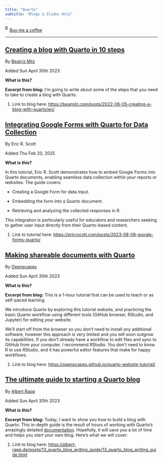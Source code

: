 ```yaml
---
title: "Quarto"
subtitle: "Blogs & Slides Only"
---
```


<link href="https://fonts.googleapis.com/css?family=Cookie" rel="stylesheet"><a class="bmc-button" target="_blank" href="https://www.buymeacoffee.com/JoscelinRocha">![Buy me a coffee](https://cdn.buymeacoffee.com/buttons/bmc-new-btn-logo.svg){alt="Buy me a coffee" width="15" height="21"}Buy me a coffee</a>

------------------------------------------------------------------------

## [Creating a blog with Quarto in 10 steps](https://beamilz.com/posts/2022-06-05-creating-a-blog-with-quarto/en/)

By [Beatriz Milz](https://beamilz.com/posts/2022-06-05-creating-a-blog-with-quarto/en/)

Added Sun April 30th 2023

**What is this?**

**Excerpt from blog:** I'm going to write about some of the steps that you need to take to create a blog with Quarto.

1.  Link to blog here: <https://beamilz.com/posts/2022-06-05-creating-a-blog-with-quarto/en/>

## [Integrating Google Forms with Quarto for Data Collection](https://ericrscott.com/posts/2023-08-08-google-forms-quarto/)

By Eric R. Scott

Added Thu Feb 20, 2025

**What is this?**

In this tutorial, Eric R. Scott demonstrates how to embed Google Forms into Quarto documents, enabling seamless data collection within your reports or websites. The guide covers:

-   Creating a Google Form for data input.

-   Embedding the form into a Quarto document.

-   Retrieving and analyzing the collected responses in R.

This integration is particularly useful for educators and researchers seeking to gather user input directly from their Quarto-based content.

1.  Link to tutorial here: <https://ericrscott.com/posts/2023-08-08-google-forms-quarto/>

## [Making shareable documents with Quarto](https://openscapes.github.io/quarto-website-tutorial/)

By [Openscapes](https://openscapes.github.io/quarto-website-tutorial/#about)

Added Sun April 30th 2023

**What is this?**

**Excerpt from blog:** This is a 1-hour tutorial that can be used to teach or as self-paced learning.

We introduce Quarto by exploring this tutorial website, and practicing the basic Quarto workflow using different tools (GitHub browser, RStudio, and Jupyter) for editing your website.

We'll start off from the browser so you don't need to install any additional software, however this approach is very limited and you will soon outgrow its capabilities. If you don't already have a workflow to edit files and sync to GitHub from your computer, I recommend RStudio. You don't need to know R to use RStudio, and it has powerful editor features that make for happy workflows.

1.  Link to blog here: <https://openscapes.github.io/quarto-website-tutorial/>

## [The ultimate guide to starting a Quarto blog](https://albert-rapp.de/posts/13_quarto_blog_writing_guide/13_quarto_blog_writing_guide.html)

By [Albert Rapp](https://albert-rapp.de/posts/13_quarto_blog_writing_guide/13_quarto_blog_writing_guide.html)

Added Sun April 30th 2023

**What is this?**

**Excerpt from blog:** Today, I want to show you how to build a blog with Quarto. This in-depth guide is the result of hours of working with Quarto's amazingly detailed [documentation](https://quarto.org/docs/reference/). Hopefully, it will save you a lot of time and helps you start your own blog. Here's what we will cover:

1.  Link to blog here: <https://albert-rapp.de/posts/13_quarto_blog_writing_guide/13_quarto_blog_writing_guide.html>
